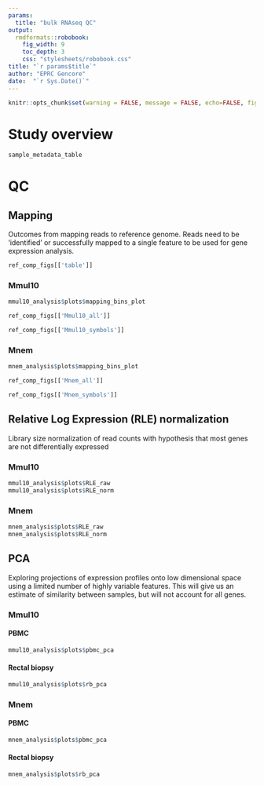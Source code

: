 ```yaml
---
params:
  title: "bulk RNAseq QC"
output: 
  rmdformats::robobook:
    fig_width: 9
    toc_depth: 3
    css: "stylesheets/robobook.css"
title: "`r params$title`"
author: "EPRC Gencore"
date:  "`r Sys.Date()`"
---
```


```r
knitr::opts_chunk$set(warning = FALSE, message = FALSE, echo=FALSE, fig.width = 6, fig.height = 4, dev='png')
```

# Study overview

```r
sample_metadata_table
```

# QC

## Mapping

Outcomes from mapping reads to reference genome. Reads need to be 'identified' or successfully mapped to a single feature to be used for gene expression analysis.

```r
ref_comp_figs[['table']]
```



:::: {class='fluid-row'}

::: {class='col-md-6'}

### Mmul10

```r
mmul10_analysis$plots$mapping_bins_plot
```

```r
ref_comp_figs[['Mmul10_all']]
```

```r
ref_comp_figs[['Mmul10_symbols']]
```


:::

::: {class='col-md-6'}

### Mnem

```r
mnem_analysis$plots$mapping_bins_plot
```

```r
ref_comp_figs[['Mnem_all']]
```

```r
ref_comp_figs[['Mnem_symbols']]
```

:::
::::

## Relative Log Expression (RLE) normalization

Library size normalization of read counts with hypothesis that most genes are not differentially expressed

:::: {class='fluid-row'}

::: {class='col-md-6'}

### Mmul10

```r
mmul10_analysis$plots$RLE_raw 
mmul10_analysis$plots$RLE_norm 
```

:::

::: {class='col-md-6'}

### Mnem

```r
mnem_analysis$plots$RLE_raw 
mnem_analysis$plots$RLE_norm 
```

:::
::::

## PCA

Exploring projections of expression profiles onto low dimensional space using a limited number of highly variable features. This will give us an estimate of similarity between samples, but will not account for all genes.

:::: {class='fluid-row'}

::: {class='col-md-6'}

### Mmul10

#### PBMC

```r
mmul10_analysis$plots$pbmc_pca
```

#### Rectal biopsy

```r
mmul10_analysis$plots$rb_pca
```

:::

::: {class='col-md-6'}

### Mnem

#### PBMC

```r
mnem_analysis$plots$pbmc_pca
```

#### Rectal biopsy

```r
mnem_analysis$plots$rb_pca
```

:::

::::
